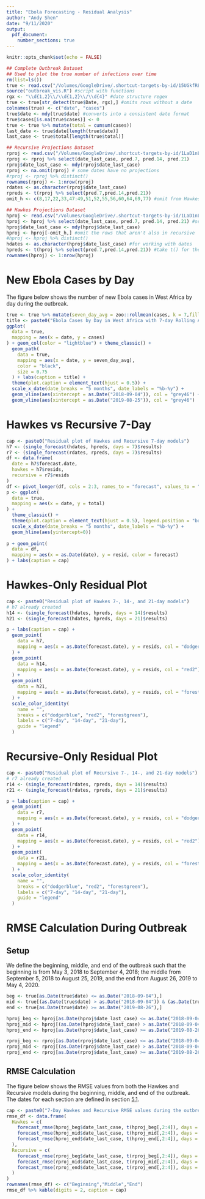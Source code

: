 ```yaml
---
title: "Ebola Forecasting - Residual Analysis"
author: "Andy Shen"
date: "9/11/2020"
output: 
  pdf_document:
    number_sections: true
---
```


```r
knitr::opts_chunk$set(echo = FALSE)
```

```r
## Complete Outbreak Dataset 
## Used to plot the true number of infections over time
rm(list=ls())
true <- read.csv("/Volumes/GoogleDrive/.shortcut-targets-by-id/15UGkfREtfqH3LdfHmCsSpFJ5SrTnSeyt/ebola/2020-05-04_ebola/2020-05-04_data.csv")
source("outbreak_vis.R") #script with functions
rgx <- "\\d{1,2}\\/\\d{1,2}\\/\\d{4}" #date structure regex
true <- true[str_detect(true$Date, rgx),] #omits rows without a date
colnames(true) <- c("date", "cases")
true$date <- mdy(true$date) #converts into a consistent date format
true$cases[is.na(true$cases)] <- 0
true <- true %>% mutate(total = cumsum(cases))
last_date <- true$date[length(true$date)]
last_case <- true$total[length(true$total)]
```

```r
## Recursive Projections Dataset
rproj <- read.csv("/Volumes/GoogleDrive/.shortcut-targets-by-id/1LaD1nL_OAOposW2fr2XDcs6BLHVBC-jA/2019 Ebola/Post-Outbreak Analysis/recursive_post_proj.csv") #forecasted values
rproj <- rproj %>% select(date_last_case, pred.7, pred.14, pred.21) 
rproj$date_last_case <- mdy(rproj$date_last_case)
rproj <- na.omit(rproj) # some dates have no projections
#rproj <- rproj %>% distinct()
rownames(rproj) <- 1:nrow(rproj)
rdates <- as.character(rproj$date_last_case)
rpreds <- t(rproj %>% select(pred.7,pred.14,pred.21))
omit_h <- c(8,17,22,33,47:49,51,52,55,56,60,64,69,77) #omit from Hawkes because Recursive has no data for these dates
```

```r
## Hawkes Projections Dataset
hproj <- read.csv("/Volumes/GoogleDrive/.shortcut-targets-by-id/1LaD1nL_OAOposW2fr2XDcs6BLHVBC-jA/2019 Ebola/Post-Outbreak Analysis/hawkes_post_proj.csv") #forecasted values
hproj <- hproj %>% select(date_last_case, pred.7, pred.14, pred.21) #selecting only the cols with forecasts
hproj$date_last_case <- mdy(hproj$date_last_case)
hproj <- hproj[-omit_h,] #omit the rows that aren't also in recursive
#hproj <- hproj %>% distinct()
hdates <- as.character(hproj$date_last_case) #for working with dates
hpreds <- t(hproj %>% select(pred.7,pred.14,pred.21)) #take t() for the function
rownames(hproj) <- 1:nrow(hproj)
```

# New Ebola Cases by Day

The figure below shows the number of new Ebola cases in West Africa by day during the outbreak.

```r
true <- true %>% mutate(seven_day_avg = zoo::rollmean(cases, k = 7,fill = NA))
title <- paste0("Ebola Cases by Day in West Africa with 7-day Rolling Average.\n Grey lines represent boundaries between the beginning, middle and end of the outbreak (see section 5.1).")
ggplot(
  data = true,
  mapping = aes(x = date, y = cases)
) + geom_col(color = "lightblue") + theme_classic() + 
  geom_path(
    data = true, 
    mapping = aes(x = date, y = seven_day_avg),
    color = "black",
    size = 0.75
  ) + labs(caption = title) + 
  theme(plot.caption = element_text(hjust = 0.5)) +
  scale_x_date(date_breaks = "5 months", date_labels = "%b-%y") + 
  geom_vline(aes(xintercept = as.Date("2018-09-04")), col = "grey46") +
  geom_vline(aes(xintercept = as.Date("2019-08-25")), col = "grey46")
```


\pagebreak


# Hawkes vs Recursive 7-Day

```r
cap <- paste0("Residual plot of Hawkes and Recursive 7-day models")
h7 <- (single_forecast(hdates, hpreds, days = 7)$results)
r7 <- (single_forecast(rdates, rpreds, days = 7)$results)
df <- data.frame(
  date = h7$forecast.date,
  hawkes = h7$resids,
  recursive = r7$resids
)
df <- pivot_longer(df, cols = 2:3, names_to = "forecast", values_to = "resid")
p <- ggplot(
  data = true,
  mapping = aes(x = date, y = total)
) + 
  theme_classic() + 
  theme(plot.caption = element_text(hjust = 0.5), legend.position = "bottom") +
  scale_x_date(date_breaks = "5 months", date_labels = "%b-%y") + 
  geom_hline(aes(yintercept=0))
  
p + geom_point(
  data = df,
  mapping = aes(x = as.Date(date), y = resid, color = forecast)
) + labs(caption = cap)
```

\pagebreak

# Hawkes-Only Residual Plot

```r
cap <- paste0("Residual plot of Hawkes 7-, 14-, and 21-day models")
# h7 already created
h14 <- (single_forecast(hdates, hpreds, days = 14)$results)
h21 <- (single_forecast(hdates, hpreds, days = 21)$results)

p + labs(caption = cap) + 
  geom_point(
    data = h7, 
    mapping = aes(x = as.Date(forecast.date), y = resids, col = "dodgerblue")
  ) +   
  geom_point(
    data = h14, 
    mapping = aes(x = as.Date(forecast.date), y = resids, col = "red2")
  ) + 
  geom_point(
    data = h21, 
    mapping = aes(x = as.Date(forecast.date), y = resids, col = "forestgreen")
  ) + 
  scale_color_identity(
    name = "",
    breaks = c("dodgerblue", "red2", "forestgreen"),
    labels = c("7-day", "14-day", "21-day"),
    guide = "legend"
  )
```

\pagebreak

# Recursive-Only Residual Plot

```r
cap <- paste0("Residual plot of Recursive 7-, 14-, and 21-day models")
# r7 already created
r14 <- (single_forecast(rdates, rpreds, days = 14)$results)
r21 <- (single_forecast(rdates, rpreds, days = 21)$results)

p + labs(caption = cap) + 
  geom_point(
    data = r7, 
    mapping = aes(x = as.Date(forecast.date), y = resids, col = "dodgerblue")
  ) +   
  geom_point(
    data = r14, 
    mapping = aes(x = as.Date(forecast.date), y = resids, col = "red2")
  ) + 
  geom_point(
    data = r21, 
    mapping = aes(x = as.Date(forecast.date), y = resids, col = "forestgreen")
  ) + 
  scale_color_identity(
    name = "",
    breaks = c("dodgerblue", "red2", "forestgreen"),
    labels = c("7-day", "14-day", "21-day"),
    guide = "legend"
  )
```

\pagebreak

# RMSE Calculation During Outbreak

## Setup {#setup}

We define the beginning, middle, and end of the outbreak such that the beginning is from May 3, 2018 to September 4, 2018; the middle from September 5, 2018 to August 25, 2019, and the end from August 26, 2019 to May 4, 2020.


```r
beg <- true[as.Date(true$date) <= as.Date("2018-09-04"),]
mid <- true[(as.Date(true$date) > as.Date("2018-09-04")) & (as.Date(true$date) <= as.Date("2019-08-25")),]
end <- true[as.Date(true$date) >= as.Date("2019-08-26"),]
```
```r
hproj_beg <- hproj[as.Date(hproj$date_last_case) <= as.Date("2018-09-04"),]
hproj_mid <- hproj[(as.Date(hproj$date_last_case) > as.Date("2018-09-04")) & (as.Date(hproj$date_last_case) <= as.Date("2019-08-25")),]
hproj_end <- hproj[as.Date(hproj$date_last_case) >= as.Date("2019-08-26"),]
```

```r
rproj_beg <- rproj[as.Date(rproj$date_last_case) <= as.Date("2018-09-04"),]
rproj_mid <- rproj[(as.Date(rproj$date_last_case) > as.Date("2018-09-04")) & (as.Date(rproj$date_last_case) <= as.Date("2019-08-25")),]
rproj_end <- rproj[as.Date(rproj$date_last_case) >= as.Date("2019-08-26"),]
```


## RMSE Calculation

The figure below shows the RMSE values from both the Hawkes and Recursive models during the beginning, middle, and end of the outbreak. The dates for each section are defined in section [5.1](#setup).


```r
cap <- paste0("7-Day Hawkes and Recursive RMSE values during the outbreak")
rmse_df <- data.frame(
  Hawkes = c(
    forecast_rmse(hproj_beg$date_last_case, t(hproj_beg[,2:4]), days = 7),
    forecast_rmse(hproj_mid$date_last_case, t(hproj_mid[,2:4]), days = 7),
    forecast_rmse(hproj_end$date_last_case, t(hproj_end[,2:4]), days = 7)
  ),
  Recursive = c(
    forecast_rmse(rproj_beg$date_last_case, t(rproj_beg[,2:4]), days = 7),
    forecast_rmse(rproj_mid$date_last_case, t(rproj_mid[,2:4]), days = 7),
    forecast_rmse(rproj_end$date_last_case, t(rproj_end[,2:4]), days = 7)   
  )
)
rownames(rmse_df) <- c("Beginning","Middle","End")
rmse_df %>% kable(digits = 2, caption = cap)
```



